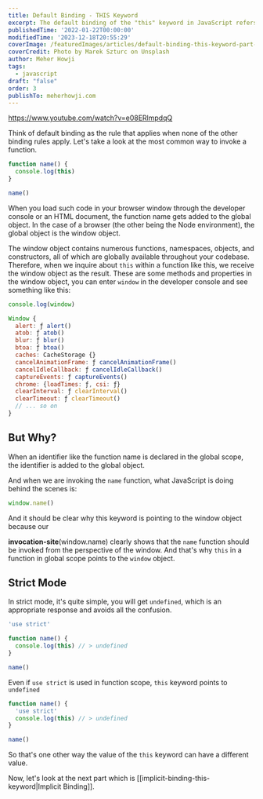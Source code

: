 ```yaml
---
title: Default Binding - THIS Keyword
excerpt: The default binding of the "this" keyword in JavaScript refers to the global object when used in a standalone function.
publishedTime: '2022-01-22T00:00:00'
modifiedTime: '2023-12-18T20:55:29'
coverImage: /featuredImages/articles/default-binding-this-keyword-part-2.jpg
coverCredit: Photo by Marek Szturc on Unsplash
author: Meher Howji
tags:
  - javascript
draft: "false"
order: 3
publishTo: meherhowji.com
---
```


https://www.youtube.com/watch?v=e08ERlmpdqQ

Think of default binding as the rule that applies when none of the other binding rules apply. Let's take a look at the most common way to invoke a function.

```js
function name() {
  console.log(this)
}

name()
```

When you load such code in your browser window through the developer console or an HTML document,
the function name gets added to the global object. In the case of a browser (the other being the
Node environment), the global object is the window object.

The window object contains numerous functions, namespaces, objects, and constructors, all of which
are globally available throughout your codebase. Therefore, when we inquire about `this` within a
function like this, we receive the window object as the result. These are some methods and
properties in the window object, you can enter `window` in the developer console and see something like
this:

```js
console.log(window)

Window {
  alert: ƒ alert()
  atob: ƒ atob()
  blur: ƒ blur()
  btoa: ƒ btoa()
  caches: CacheStorage {}
  cancelAnimationFrame: ƒ cancelAnimationFrame()
  cancelIdleCallback: ƒ cancelIdleCallback()
  captureEvents: ƒ captureEvents()
  chrome: {loadTimes: ƒ, csi: ƒ}
  clearInterval: ƒ clearInterval()
  clearTimeout: ƒ clearTimeout()
  // ... so on
}
```

## But Why?

When an identifier like the function name is declared in the global scope, the identifier is added
to the global object.

And when we are invoking the `name` function, what JavaScript is doing behind the scenes
is:

```js
window.name()
```

And it should be clear why this keyword is pointing to the window object because our

<b>invocation-site</b>(window.name) clearly shows that the `name` function should be invoked from the
perspective of the window. And that's why `this` in a function in global scope points to the
`window` object.

## Strict Mode

In strict mode, it's quite simple, you will get `undefined`, which is an appropriate response and
avoids all the confusion.

```js
'use strict'

function name() {
  console.log(this) // > undefined
}

name()
```

Even if `use strict` is used in function scope, `this` keyword points to `undefined`

```js
function name() {
  'use strict'
  console.log(this) // > undefined
}

name()
```

So that's one other way the value of the `this` keyword can have a different value.

Now, let's look at the next part which is [[implicit-binding-this-keyword|Implicit Binding]].
